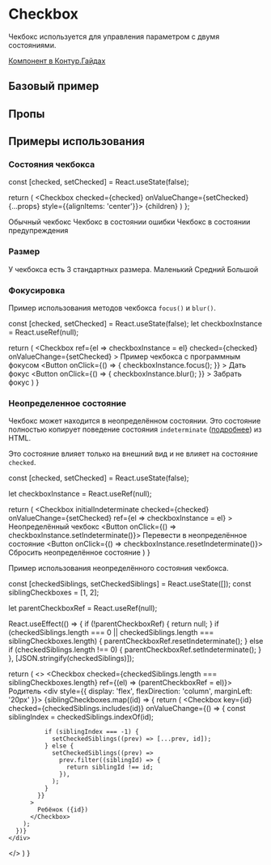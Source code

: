

<Meta of={CheckboxStories} />

# Checkbox
Чекбокс используется для управления параметром с двумя состояниями.

[Компонент в Контур.Гайдах](https://guides.kontur.ru/components/selection-elements/checkbox/)

## Базовый пример
<Primary />

## Пропы
<Controls />

## Примеры использования
### Состояния чекбокса
  const [checked, setChecked] = React.useState(false);

  return (
    <Checkbox checked={checked} onValueChange={setChecked} {...props} style={{alignItems: 'center'}}>
      {children}
    </Checkbox>
  )
};

<Canvas>
  <Gapped vertical>
    <CheckboxWithState>
      Обычный чекбокс
    </CheckboxWithState>
    <CheckboxWithState error>
      Чекбокс в состоянии ошибки
    </CheckboxWithState>
    <CheckboxWithState warning>
      Чекбокс в состоянии предупреждения
    </CheckboxWithState>
  </Gapped>
</Canvas>

### Размер
У чекбокса есть 3 стандартных размера.
<Canvas>
  <Gapped>
    <CheckboxWithState size="small">
      Маленький
    </CheckboxWithState>
    <CheckboxWithState size="medium">
      Средний
    </CheckboxWithState>
    <CheckboxWithState size="large">
      Большой
    </CheckboxWithState>
  </Gapped>
</Canvas>

### Фокусировка
Пример использования методов чекбокса `focus()` и `blur()`.

  const [checked, setChecked] = React.useState(false);
  let checkboxInstance = React.useRef(null);

  return (
    <Gapped vertical>
      <Checkbox
        ref={el => checkboxInstance = el}
        checked={checked}
        onValueChange={setChecked}
      >
        Пример чекбокса с программным фокусом
      </Checkbox>
      <Gapped gap={12}>
        <Button
          onClick={() => {
            checkboxInstance.focus();
          }}
        >
          Дать фокус
        </Button>
        <Button
          onClick={() => {
            checkboxInstance.blur();
          }}
        >
          Забрать фокус
        </Button>
      </Gapped>
    </Gapped>
  )
}

<Canvas>
    <CheckboxFocusedSwitcher />
</Canvas>

### Неопределенное состояние
Чекбокс может находится в неопределённом состоянии.
Это состояние полностью копирует поведение состояния `indeterminate` ([подробнее](https://developer.mozilla.org/en-US/docs/Web/HTML/Element/input/checkbox#indeterminate_state_checkboxes)) из HTML.

Это состояние влияет только на внешний вид и не влияет на состояние `checked`.

  const [checked, setChecked] = React.useState(false);

  let checkboxInstance = React.useRef(null);

  return (
      <Gapped vertical>
        <Checkbox
          initialIndeterminate
          checked={checked}
          onValueChange={setChecked}
          ref={el => checkboxInstance = el}
        >
          Неопределённый чекбокс
        </Checkbox>
        <Gapped>
          <Button onClick={() => checkboxInstance.setIndeterminate()}>
            Перевести в неопределённое состояние
          </Button>
          <Button onClick={() => checkboxInstance.resetIndeterminate()}>
            Сбросить неопределённое состояние
          </Button>
        </Gapped>
      </Gapped>
  )
}

<Canvas>
  <CheckboxIndeterminateSwitcher />
</Canvas>

Пример использования неопределённого состояния чекбокса.

  const [checkedSiblings, setCheckedSiblings] = React.useState([]);
  const siblingCheckboxes = [1, 2];

  let parentCheckboxRef = React.useRef(null);

  React.useEffect(() => {
    if (!parentCheckboxRef) {
      return null;
    }
    if (checkedSiblings.length === 0 || checkedSiblings.length === siblingCheckboxes.length) {
      parentCheckboxRef.resetIndeterminate();
    } else if (checkedSiblings.length !== 0) {
      parentCheckboxRef.setIndeterminate();
    }
  }, [JSON.stringify(checkedSiblings)]);

 return (
   <>
    <Checkbox checked={checkedSiblings.length === siblingCheckboxes.length} ref={(el) => (parentCheckboxRef = el)}>
      Родитель
    </Checkbox>
    <div style={{ display: 'flex', flexDirection: 'column', marginLeft: '20px' }}>
      {siblingCheckboxes.map((id) => {
        return (
          <Checkbox
            key={id}
            checked={checkedSiblings.includes(id)}
            onValueChange={() => {
              const siblingIndex = checkedSiblings.indexOf(id);

              if (siblingIndex === -1) {
                setCheckedSiblings((prev) => [...prev, id]);
              } else {
                setCheckedSiblings((prev) =>
                  prev.filter((siblingId) => {
                    return siblingId !== id;
                  }),
                );
              }
            }}
          >
            Ребёнок ({id})
          </Checkbox>
        );
      })}
    </div>
  </>
 )
}

<Canvas>
  <CheckboxIndeterminateExample />
</Canvas>

